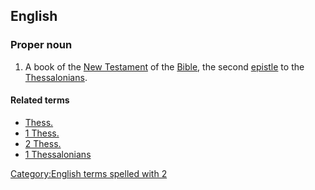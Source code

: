 ==English==

===Proper noun===
{{en-proper noun}}

{{book of the Bible|Second Epistle to the Thessalonians}}
# {{biblical}}  A book of the [[New Testament]] of the [[Bible]], the second [[epistle]] to the [[Thessalonians]].

====Related terms====
*[[Thess.]]
*[[1 Thess.]]
*[[2 Thess.]]
*[[1 Thessalonians]]

[[Category:English terms spelled with 2]]